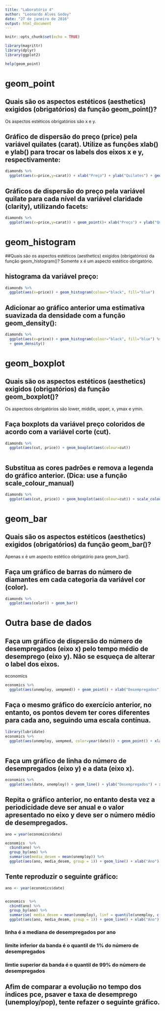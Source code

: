 ```yaml
---
title: "Laboratório 4"
author: "Leonardo Alves Godoy"
date: "27 de janeiro de 2016"
output: html_document
---
```


```r
knitr::opts_chunk$set(echo = TRUE)
```

```r
library(magrittr)
library(dplyr)
library(ggplot2)

help(geom_point)

```

# geom_point

## Quais são os aspectos estéticos (aesthetics) exigidos (obrigatórios) da função geom_point()?

Os aspectos estéticos obrigatórios são x e y.


## Gráfico de dispersão do preço (price) pela variável quilates (carat). Utilize as funções xlab() e ylab() para trocar os labels dos eixos x e y, respectivamente:
```r

diamonds %>%
  ggplot(aes(x=price,y=carat)) + xlab("Preço") + ylab("Quilates") + geom_point()

```

## Gráficos de dispersão do preço pela variável quilate para cada nível da variável claridade (clarity), utilizando facets:

```r

diamonds %>%
  ggplot(aes(x=price,y=carat)) + geom_point()+ xlab("Preço") + ylab("Quilates") +  facet_wrap(~clarity)

```

# geom_histogram

##Quais são os aspectos estéticos (aesthetics) exigidos (obrigatórios) da função geom_histogram()?
Somente x é um aspecto estético obrigatório.

## histograma da variável preço: 
```r
diamonds %>% 
  ggplot(aes(x=price)) + geom_histogram(colour="black", fill="blue")
```

## Adicionar ao gráfico anterior uma estimativa suavizada da densidade com a função geom_density():

```r
diamonds %>% 
  ggplot(aes(x=price)) + geom_histogram(colour="black", fill="blue") %>% 
  + geom_density()
```

# geom_boxplot
## Quais são os aspectos estéticos (aesthetics) exigidos (obrigatórios) da função geom_boxplot()?
Os aspectoos obrigatórios são lower, middle, upper, x, ymax e ymin.

## Faça boxplots da variável preço coloridos de acordo com a variável corte (cut).

```r
diamonds %>% 
  ggplot(aes(cut, price)) + geom_boxplot(aes(colour=cut))
   
```

## Substitua as cores padrões e remova a legenda do gráfico anterior. (Dica: use a função scale_colour_manual)

```r

diamonds %>% 
  ggplot(aes(cut, price)) + geom_boxplot(aes(colour=cut)) + scale_colour_manual(labels=c("Fair"="", "Good" = "", "Very Good" = "", "Premium" = "", "Ideal" = ""), values=c("blue", "green", "red", "pink", "grey50"))

```

# geom_bar
## Quais são os aspectos estéticos (aesthetics) exigidos (obrigatórios) da função geom_bar()?
Apenas x é um aspecto estético obrigatório para geom_bar().

## Faça um gráfico de barras do número de diamantes em cada categoria da variável cor (color).

```r

diamonds %>% 
  ggplot(aes(color)) + geom_bar()

```

# Outra base de dados

## Faça um gráfico de dispersão do número de desempregados (eixo x) pelo tempo médio de desemprego (eixo y). Não se esqueça de alterar o label dos eixos.

economics 
```r
economics %>% 
  ggplot(aes(unemploy, uempmed)) + geom_point() + xlab("Desempregados") + ylab("Tempo médio de desemprego")

```

## Faça o mesmo gráfico do exercício anterior, no entanto, os pontos devem ter cores diferentes para cada ano, seguindo uma escala contínua.

```r

library(lubridate)
economics %>% 
  ggplot(aes(unemploy, uempmed, color=year(date))) + geom_point() + xlab("Desempregados") + ylab("Tempo médio de desemprego")
         
```

## Faça um gráfico de linha do número de desempregados (eixo y) e a data (eixo x).

```r
economics %>% 
  ggplot(aes(date, unemploy)) + geom_line() + ylab("Desempregados") + xlab("Data")

```


## Repita o gráfico anterior, no entanto desta vez a periodicidade deve ser anual e o valor apresentado no eixo y deve ser o número médio de desempregados.
```r

ano = year(economics$date)

economics  %>%
  cbind(ano) %>% 
  group_by(ano) %>% 
  summarise(media_desem = mean(unemploy)) %>% 
  ggplot(aes(ano, media_desem, group = 1)) + geom_line() + xlab("Ano") + ylab("Número médio de desempregados")

```

## Tente reproduzir o seguinte gráfico:

```r
ano <- year(economics$date)


economics  %>%
  cbind(ano) %>% 
  group_by(ano) %>% 
  summarise( media_desem = mean(unemploy), linf = quantile(unemploy, c(0.01)), lsup = quantile (unemploy, c(0.99))) %>% 
  ggplot(aes(ano, media_desem, group = 1)) + geom_line() + xlab("Ano") + ylab("Número médio de desempregados") + geom_ribbon(aes(ymin = linf, ymax = lsup), alpha = 0.3)

```


### linha é a mediana de desempregados por ano
### limite inferior da banda é o quantil de 1% do número de desempregados
### limtie superior da banda é o quantil de 99% do número de desempregados

## Afim de comparar a evolução no tempo dos índices pce, psaver e taxa de desemprego (unemploy/pop), tente refazer o seguinte gráfico.